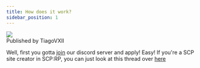 ```yaml
---
title: How does it work?
sidebar_position: 1
---
```

<div className="avatar">
  <img
    className="avatar__photo avatar_photo--sm"
    src="https://avatars.githubusercontent.com/u/93576144?v=4" />
  <div className="avatar_intro">
    <div className="avatar__name">Published by TiagoVXII</div>
  </div>
</div>

Well, first you gotta [join](https://discord.gg/yc27sP6cm6) our discord server and apply! Easy! If you're a SCP site creator in SCP:RP, you can just look at this thread over [here](https://discord.com/channels/1050232152815571055/1075012719884910623)
